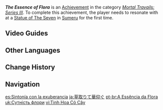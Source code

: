 {{Achievement Infobox
|id           = 80175
|order id     = 175
|category     = Mortal Travails: Series III
|description  = Obtain the power of [[Dendro]].
|requirements = 
|primogems    = 5
|tracking     = 
|topic        = Statue of The Seven
}}
'''''The Essence of Flora''''' is an [[Achievement]] in the category ''[[Mortal Travails: Series III]]''. To complete this achievement, the player needs to resonate with {{Dendro}} at a [[Statue of The Seven]] in [[Sumeru]] for the first time.
<!--
==Trivia==
-->
==Video Guides==
{{EVT
|video1   = https://youtu.be/tkf4elbiKAY
|caption1 = How to get "The Essence of Flora" Achievement
}}

==Other Languages==
{{Other Languages
|en      = The Essence of Flora
|zhs     = 撷草瞻华
|zhs_rm  = Jié Cǎo Zhān Huá
|zht     = 擷草瞻華
|zht_rm  = Jié Cǎo Zhān Huá
|zh_tl   = 
|ja      = 草取りて華仰ぐ
|ja_rm   = Kusatorite Hana Aogu
|ja_tl   = Picking Weeds and Looking Up at Flowers
|ko      = 풀을 따고 바라보는 꽃
|ko_tl   = Flowers Looking After Picking the Grass
|es      = Sintonía con la exuberancia
|es_tl   = Attuned to Lushness
|fr      = Faire florès
|fr_tl   = To Be Successful
|ru      = Сущность флоры
|ru_tl   = The Essence of Flora
|th      = เก็บเกี่ยวหญ้าพารุ่งโรจน์
|th_rm   = 
|th_tl   = 
|vi      = Tinh Hoa Cỏ Cây
|vi_tl   = 
|de      = Durch üppiges Gras
|de_tl   = Through Lush Grass
|id      = Intisari Rerumputan
|id_tl   = Essence of Grass
|pt      = A Essência da Flora
|pt_tl   = 
|tr      = Bitkinin Özü
|tr_tl   = The Plant's Essence
|it      = L'essenza della foresta
|it_tl   = 
}}

==Change History==
{{Change History|3.0}}

==Navigation==
{{Achievement Navbox}}

[[es:Sintonía con la exuberancia]]
[[ja:草取りて華仰ぐ]]
[[pt-br:A Essência da Flora]]
[[uk:Сутність флори]]
[[vi:Tinh Hoa Cỏ Cây]]